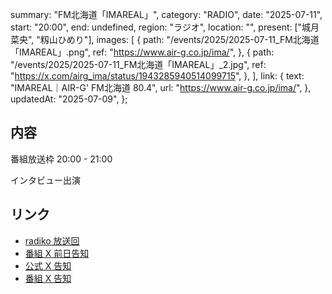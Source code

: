   summary: "FM北海道「IMAREAL」",
  category: "RADIO",
  date: "2025-07-11",
  start: "20:00",
  end: undefined,
  region: "ラジオ",
  location: "",
  present: ["城月菜央", "籾山ひめり"],
  images: [
    {
      path: "/events/2025/2025-07-11_FM北海道「IMAREAL」.png",
      ref: "https://www.air-g.co.jp/ima/",
    },
    {
      path: "/events/2025/2025-07-11_FM北海道「IMAREAL」_2.jpg",
      ref: "https://x.com/airg_ima/status/1943285940514099715",
    },
  ],
  link: {
    text: "IMAREAL｜AIR-G' FM北海道 80.4",
    url: "https://www.air-g.co.jp/ima/",
  },
  updatedAt: "2025-07-09",
};

## 内容

番組放送枠 20:00 - 21:00

インタビュー出演

## リンク

- [radiko 放送回](https://radiko.jp/share/?sid=AIR-G&t=20250711200000)
- [番組 X 前日告知](https://x.com/airg_ima/status/1943285940514099715)
- [公式 X 告知](https://x.com/takanenofficial/status/1942871358289195370)
- [番組 X 告知](https://x.com/airg_ima/status/1941119870432944496)
